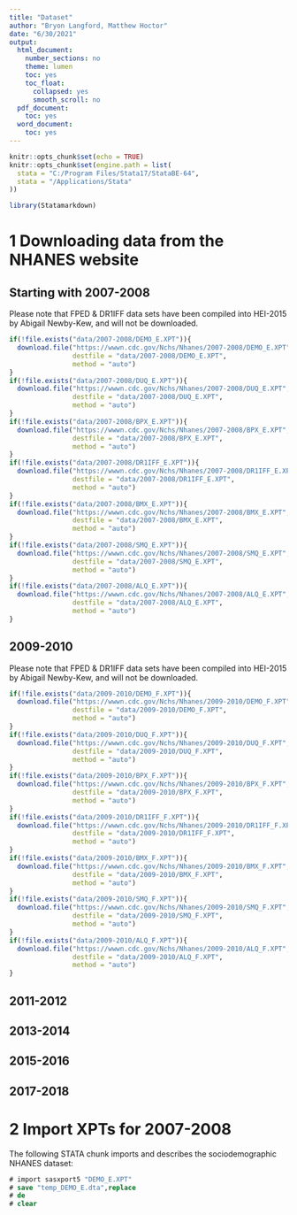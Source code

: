 ```yaml
---
title: "Dataset"
author: "Bryon Langford, Matthew Hoctor"
date: "6/30/2021"
output:
  html_document:
    number_sections: no
    theme: lumen
    toc: yes
    toc_float:
      collapsed: yes
      smooth_scroll: no
  pdf_document:
    toc: yes
  word_document:
    toc: yes
---
```


```r
knitr::opts_chunk$set(echo = TRUE)
knitr::opts_chunk$set(engine.path = list(
  stata = "C:/Program Files/Stata17/StataBE-64",
  stata = "/Applications/Stata"
))
```

```r
library(Statamarkdown)
```

# 1 Downloading data from the NHANES website

## Starting with 2007-2008

Please note that FPED & DR1IFF data sets have been compiled into HEI-2015 by Abigail Newby-Kew, and will not be downloaded.

```r
if(!file.exists("data/2007-2008/DEMO_E.XPT")){
  download.file("https://wwwn.cdc.gov/Nchs/Nhanes/2007-2008/DEMO_E.XPT", 
                destfile = "data/2007-2008/DEMO_E.XPT",
                method = "auto")
}
if(!file.exists("data/2007-2008/DUQ_E.XPT")){
  download.file("https://wwwn.cdc.gov/Nchs/Nhanes/2007-2008/DUQ_E.XPT", 
                destfile = "data/2007-2008/DUQ_E.XPT",
                method = "auto")
}
if(!file.exists("data/2007-2008/BPX_E.XPT")){
  download.file("https://wwwn.cdc.gov/Nchs/Nhanes/2007-2008/BPX_E.XPT", 
                destfile = "data/2007-2008/BPX_E.XPT",
                method = "auto")
}
if(!file.exists("data/2007-2008/DR1IFF_E.XPT")){
  download.file("https://wwwn.cdc.gov/Nchs/Nhanes/2007-2008/DR1IFF_E.XPT", 
                destfile = "data/2007-2008/DR1IFF_E.XPT",
                method = "auto")
}
if(!file.exists("data/2007-2008/BMX_E.XPT")){
  download.file("https://wwwn.cdc.gov/Nchs/Nhanes/2007-2008/BMX_E.XPT", 
                destfile = "data/2007-2008/BMX_E.XPT",
                method = "auto")
}
if(!file.exists("data/2007-2008/SMQ_E.XPT")){
  download.file("https://wwwn.cdc.gov/Nchs/Nhanes/2007-2008/SMQ_E.XPT", 
                destfile = "data/2007-2008/SMQ_E.XPT",
                method = "auto")
}
if(!file.exists("data/2007-2008/ALQ_E.XPT")){
  download.file("https://wwwn.cdc.gov/Nchs/Nhanes/2007-2008/ALQ_E.XPT", 
                destfile = "data/2007-2008/ALQ_E.XPT",
                method = "auto")
}
```

## 2009-2010

Please note that FPED & DR1IFF data sets have been compiled into HEI-2015 by Abigail Newby-Kew, and will not be downloaded.

```r
if(!file.exists("data/2009-2010/DEMO_F.XPT")){
  download.file("https://wwwn.cdc.gov/Nchs/Nhanes/2009-2010/DEMO_F.XPT", 
                destfile = "data/2009-2010/DEMO_F.XPT",
                method = "auto")
}
if(!file.exists("data/2009-2010/DUQ_F.XPT")){
  download.file("https://wwwn.cdc.gov/Nchs/Nhanes/2009-2010/DUQ_F.XPT", 
                destfile = "data/2009-2010/DUQ_F.XPT",
                method = "auto")
}
if(!file.exists("data/2009-2010/BPX_F.XPT")){
  download.file("https://wwwn.cdc.gov/Nchs/Nhanes/2009-2010/BPX_F.XPT", 
                destfile = "data/2009-2010/BPX_F.XPT",
                method = "auto")
}
if(!file.exists("data/2009-2010/DR1IFF_F.XPT")){
  download.file("https://wwwn.cdc.gov/Nchs/Nhanes/2009-2010/DR1IFF_F.XPT", 
                destfile = "data/2009-2010/DR1IFF_F.XPT",
                method = "auto")
}
if(!file.exists("data/2009-2010/BMX_F.XPT")){
  download.file("https://wwwn.cdc.gov/Nchs/Nhanes/2009-2010/BMX_F.XPT", 
                destfile = "data/2009-2010/BMX_F.XPT",
                method = "auto")
}
if(!file.exists("data/2009-2010/SMQ_F.XPT")){
  download.file("https://wwwn.cdc.gov/Nchs/Nhanes/2009-2010/SMQ_F.XPT", 
                destfile = "data/2009-2010/SMQ_F.XPT",
                method = "auto")
}
if(!file.exists("data/2009-2010/ALQ_F.XPT")){
  download.file("https://wwwn.cdc.gov/Nchs/Nhanes/2009-2010/ALQ_F.XPT", 
                destfile = "data/2009-2010/ALQ_F.XPT",
                method = "auto")
}
```

## 2011-2012

## 2013-2014

## 2015-2016

## 2017-2018

# 2 Import XPTs for 2007-2008

The following STATA chunk imports and describes the sociodemographic NHANES dataset:

```stata
# import sasxport5 "DEMO_E.XPT"
# save "temp_DEMO_E.dta",replace
# de
# clear
```
